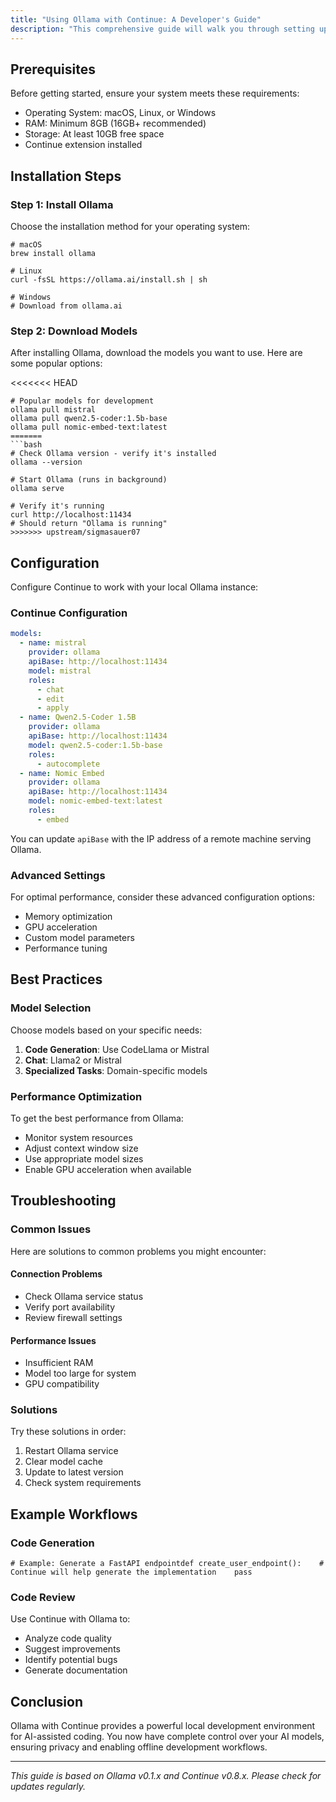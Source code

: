```yaml
---
title: "Using Ollama with Continue: A Developer's Guide"
description: "This comprehensive guide will walk you through setting up Ollama with Continue for powerful local AI development. Ollama allows you to run large language models locally on your machine, providing privacy, control, and offline capabilities for AI-assisted coding."
---
```


## Prerequisites

Before getting started, ensure your system meets these requirements:

- Operating System: macOS, Linux, or Windows
- RAM: Minimum 8GB (16GB+ recommended)
- Storage: At least 10GB free space
- Continue extension installed

## Installation Steps

### Step 1: Install Ollama

Choose the installation method for your operating system:

```
# macOS
brew install ollama

# Linux
curl -fsSL https://ollama.ai/install.sh | sh

# Windows
# Download from ollama.ai
```

### Step 2: Download Models

After installing Ollama, download the models you want to use. Here are some popular options:

<<<<<<< HEAD
```
# Popular models for development
ollama pull mistral
ollama pull qwen2.5-coder:1.5b-base
ollama pull nomic-embed-text:latest
=======
```bash
# Check Ollama version - verify it's installed
ollama --version

# Start Ollama (runs in background)
ollama serve

# Verify it's running
curl http://localhost:11434
# Should return "Ollama is running"
>>>>>>> upstream/sigmasauer07
```

## Configuration

Configure Continue to work with your local Ollama instance:

### Continue Configuration

```yaml
models:
  - name: mistral
    provider: ollama
    apiBase: http://localhost:11434
    model: mistral
    roles:
      - chat
      - edit
      - apply
  - name: Qwen2.5-Coder 1.5B
    provider: ollama
    apiBase: http://localhost:11434
    model: qwen2.5-coder:1.5b-base
    roles:
      - autocomplete
  - name: Nomic Embed
    provider: ollama
    apiBase: http://localhost:11434
    model: nomic-embed-text:latest
    roles:
      - embed
```

You can update `apiBase` with the IP address of a remote machine serving Ollama. 

### Advanced Settings

For optimal performance, consider these advanced configuration options:

- Memory optimization
- GPU acceleration
- Custom model parameters
- Performance tuning

## Best Practices

### Model Selection

Choose models based on your specific needs:

1. **Code Generation**: Use CodeLlama or Mistral
2. **Chat**: Llama2 or Mistral
3. **Specialized Tasks**: Domain-specific models

### Performance Optimization

To get the best performance from Ollama:

- Monitor system resources
- Adjust context window size
- Use appropriate model sizes
- Enable GPU acceleration when available

## Troubleshooting

### Common Issues

Here are solutions to common problems you might encounter:

#### Connection Problems

- Check Ollama service status
- Verify port availability
- Review firewall settings

#### Performance Issues

- Insufficient RAM
- Model too large for system
- GPU compatibility

### Solutions

Try these solutions in order:

1. Restart Ollama service
2. Clear model cache
3. Update to latest version
4. Check system requirements

## Example Workflows

### Code Generation

```
# Example: Generate a FastAPI endpointdef create_user_endpoint():    # Continue will help generate the implementation    pass
```

### Code Review

Use Continue with Ollama to:

- Analyze code quality
- Suggest improvements
- Identify potential bugs
- Generate documentation

## Conclusion

Ollama with Continue provides a powerful local development environment for AI-assisted coding. You now have complete control over your AI models, ensuring privacy and enabling offline development workflows.

---

_This guide is based on Ollama v0.1.x and Continue v0.8.x. Please check for updates regularly._
